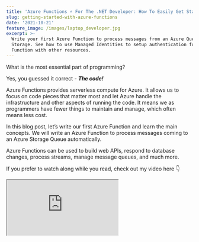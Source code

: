 ```yaml
---
title: 'Azure Functions ⚡ For The .NET Developer: How To Easily Get Started'
slug: getting-started-with-azure-functions
date: '2021-10-21'
feature_image: /images/laptop_developer.jpg
excerpt: >-
  Write your first Azure Function to process messages from an Azure Queue
  Storage. See how to use Managed Identities to setup authentication for Azure
  Function with other resources.
---
```

What is the most essential part of programming?

Yes, you guessed it correct - _**The code!**_

Azure Functions provides serverless compute for Azure. It allows us to focus on code pieces that matter most and let Azure handle the infrastructure and other aspects of running the code. It means we as programmers have fewer things to maintain and manage, which often means less cost.

In this blog post, let’s write our first Azure Function and learn the main concepts. We will write an Azure Function to process messages coming to an Azure Storage Queue automatically.

Azure Functions can be used to build web APIs, respond to database changes, process streams, manage message queues, and much more.

If you prefer to watch along while you read, check out my video here 👇

<iframe src="https://www.youtube.com/embed/27OUTVdK2_0" />

## Writing Our First Function

Before proceeding any further, make sure you have the [Azure Functions Core Tools](https://docs.microsoft.com/en-us/azure/azure-functions/functions-run-local?WT.mc_id=AZ-MVP-5003875) installed.

Azure Functions Core Tools help develop and test functions on the local computer using the full Functions runtime. Depending on the IDE that you use to write code, you can pick and choose different ways to create a Function - [Command line](https://docs.microsoft.com/en-us/azure/azure-functions/create-first-function-cli-csharp?WT.mc_id=AZ-MVP-5003875), [VS Code](https://docs.microsoft.com/en-us/azure/azure-functions/create-first-function-vs-code-csharp?WT.mc_id=AZ-MVP-5003875), [Visual Studio](https://docs.microsoft.com/en-us/azure/azure-functions/functions-create-your-first-function-visual-studio?WT.mc_id=AZ-MVP-5003875), [Rider](https://blog.jetbrains.com/dotnet/2019/05/09/building-azure-functions-sql-database-improvements-azure-toolkit-rider-2019-1/) etc.

Creating a Functions involves choosing a template for the Function Trigger.

![Visual Studio Azure Function Template](/images/azure_function_create_new.jpg)

When creating an Azure Function, we need to specify a Storage Account (_`AzureWebJobsStorage`_). In the above example, it is set to the Storage Emulator. When we deploy the Function to the Azure infrastructure, this needs to be a real Azure Storage Account that supports Blob, Queue, and Table storage.

This storage account manages triggers, logging function executions, and other meta information of the Azure Function itself. [Here are a few considerations](https://docs.microsoft.com/en-us/azure/azure-functions/storage-considerations?WT.mc_id=AZ-MVP-5003875) you need to make if you are reusing an existing storage account for running a Function.

The `AzureWebJobsStorage` Storage Account is not related to the account that the Function is listening for queue messages. That Queue/Storage is identified by the two values below the `AzureWebJobsStorage` setting in the above dialog/diagram.

### Triggers

Triggers run Azure Functions.

It defines how/when a Function is invoked. Every Function must have exactly one trigger. Depending on the trigger, it has associated data that is passed on the Azure Function as payload.

In this example, we want to process messages coming into Azure Queue Storage. The Queue trigger template helps set up the initial code required for this.

### Function Code

An Azure Function is defined as a static method within a class library project identified by the `FunctionName` attribute. This method is the Function’s entry point. The method must define a Trigger attribute that specifies the trigger type and binds input data.

The below function is an Azure Queue Storage triggered Function. It runs anytime a message is dropped in the `add-weatherdata`. The connection string to the queue is specified as part of the environment configuration with the name `WeatherDataQueue`.

```csharp
public static class Function1
{
    [FunctionName("ProcessWeatherData")]
    public static void Run(
        [QueueTrigger("add-weatherdata", Connection = "WeatherDataQueue")]string myQueueItem, 
        ILogger log)
    {
        log.LogInformation($"C# Queue trigger function processed: {myQueueItem}");
    }
}

```

The connection string `WeatherDataQueue` can be specified as part of the `local.settings.json` file when running on the local development computer.

```csharp
{
  "IsEncrypted": false,
  "Values": {
    "AzureWebJobsStorage": "UseDevelopmentStorage=true",
    "FUNCTIONS_WORKER_RUNTIME": "dotnet",
    "WeatherDataQueue": "<Connection String to Azure Storage Account>"
  }
}

```

Run the application after setting the correct connection string. If you drop messages to the queue either via the Azure Portal or using code, it will automatically be picked up the Function code and process.

In this case, it simply logs the message.

![Azure Function Local Application Console](/images/azure_function_processing.jpg)

## Azure Function & Managed Identity

Azure Functions supports Managed Identities.

This means we can avoid having to put in connection strings to connect to other resources (that support Managed Identities) and instead let Azure manage the credentials for us.

[

DefaultAzureCredential: Unifying How We Get Azure AD Token

Azure Identity library provides Azure Active Directory token authentication support across the Azure SDK

![](/favicon.ico)Rahul NathRahul Pulikkot Nath

![](/images/pfx_security.jpg)

](/blog/defaultazurecredential-from-azure-sdk)

In our example, we added in the `WeatherDataQueue` connection string to connect to the Azure Queue Storage. We can replace this to use Managed Identites.

To enable Managed Identities for QueueTrigger we need to update it to the latest Nuget package ([Extension version 5.0.0-beta1 or later](https://docs.microsoft.com/en-us/azure/azure-functions/functions-bindings-storage-queue?WT.mc_id=AZ-MVP-5003875#storage-extension-5x-and-higher)).

With the updated packages, update the connection string name in `local.settings.json` file with a suffix `__queueServiceUri`.

```csharp
{
  "IsEncrypted": false,
  "Values": {
    "AzureWebJobsStorage": "UseDevelopmentStorage=true",
    "FUNCTIONS_WORKER_RUNTIME": "dotnet",
    "WeatherDataQueue__queueServiceUri": "https://youtubevideodemo.queue.core.windows.net/"
  }
}

```

The `QueueTrigger` class is set up to use Managed Identity to connect to the Storage Account when it detects a connection string value appended with the _serviceUri_.

Make sure to grant the Identity the application is running under appropriate permissions in the Azure Storage Account.

When running on the local machine, it can automatically pick up the user logged in to Visual Studio. If the Function is running in Azure infrastructure, enable Identity on the resource and grant it permissions.

![Azure Function Role Assignment For Managed Identity](/images/azure_function_iam_role_assignments.jpg)

Since we need to access Queue Storage to read, write, and delete messages, I have assigned the ‘_Storage Queue Data Contributor_’ role for the appropriate identities as shown above.

The application does not use any secrets or sensitive information to connect the Queue Storage. The Azure infrastructure is automatically managing this for us. It is one less thing to worry about for us developers.

## Deploying Azure Functions

The easiest way to deploy (for testing purposes) is to Publish from the IDE. In Visual Studio, this is built-in, for other IDE’s you will have to install the Azure Tools Extension.

![Deploy Azure Function From Visual Studio](/images/azure_function_publish_visual_studio.jpg)

For real-world applications, I suggest setting up a build-deploy pipeline. If you are using Azure DevOps, check out the below video 👇

<iframe src="https://www.youtube.com/embed/_cOckpopDkY" />

We have successfully created an Azure Function, set it up to process messages from a Queue Storage, and have an end-to-end build and deploy pipeline to push our code into the Azure Infrastructure.

Any time we change our Function and commit it to our git repository, it will be automatically deployed to the corresponding environment.

I hope this helped you to understand and write your first Azure Function ⚡
